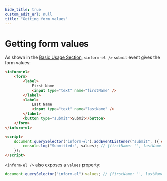 ```yaml
---
hide_title: true
custom_edit_url: null
title: "Getting form values"
---
```


# Getting form values

As shown in the [Basic Usage Section](getting-started#basic-usage), `<inform-el />` `submit` event gives the form values:

```html live
<inform-el>
    <form>
        <label>
            First Name
            <input type="text" name="firstName" />
        </label>
        <label>
            Last Name
            <input type="text" name="lastName" />
        </label>
        <button type="submit">Submit</button>
    </form>
</inform-el>

<script>
    document.querySelector("inform-el").addEventListener("submit", ({ detail: { values } }) => {
        console.log("Submitted:", values); // {firstName: '', lastName: ''}
    });
</script>
```

`<inform-el />` also exposes a `values` property:

```javascript
document.querySelector("inform-el").values; // {firstName: '', lastName: ''}
```
